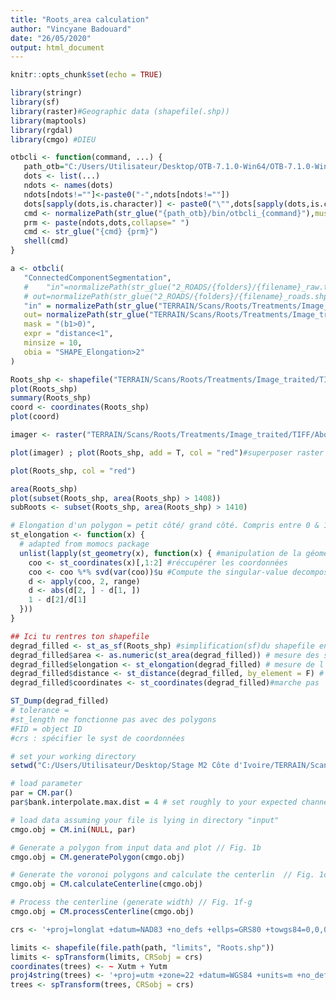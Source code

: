 ```yaml
---
title: "Roots_area calculation"
author: "Vincyane Badouard"
date: "26/05/2020"
output: html_document
---
```


```r
knitr::opts_chunk$set(echo = TRUE)
```

```r
library(stringr)
library(sf)
library(raster)#Geographic data (shapefile(.shp))
library(maptools)
library(rgdal)
library(cmgo) #DIEU
```


```r
otbcli <- function(command, ...) {
   path_otb="C:/Users/Utilisateur/Desktop/OTB-7.1.0-Win64/OTB-7.1.0-Win64/"
   dots <- list(...)
   ndots <- names(dots)
   ndots[ndots!=""]<-paste0("-",ndots[ndots!=""])
   dots[sapply(dots,is.character)] <- paste0("\"",dots[sapply(dots,is.character)],"\"")
   cmd <- normalizePath(str_glue("{path_otb}/bin/otbcli_{command}"),mustWork = FALSE)
   prm <- paste(ndots,dots,collapse=" ")
   cmd <- str_glue("{cmd} {prm}")
   shell(cmd)
}

a <- otbcli(
   "ConnectedComponentSegmentation",
   #    "in"=normalizePath(str_glue("2_ROADS/{folders}/{filename}_raw.tif")),
   # out=normalizePath(str_glue("2_ROADS/{folders}/{filename}_roads.shp"),mustWork = FALSE),
   "in" = normalizePath(str_glue("TERRAIN/Scans/Roots/Treatments/Image_traited/TIFF/Aboudikro 1 R1 001.tif")),
   out= normalizePath(str_glue("TERRAIN/Scans/Roots/Treatments/Image_traited/TIFF/Root1.shp") ,mustWork = FALSE),
   mask = "(b1>0)",
   expr = "distance<1",
   minsize = 10,
   obia = "SHAPE_Elongation>2"
)

```

```r

Roots_shp <- shapefile("TERRAIN/Scans/Roots/Treatments/Image_traited/TIFF/Root1.shp") #To read shapefile format
plot(Roots_shp)
summary(Roots_shp)
coord <- coordinates(Roots_shp)
plot(coord)

imager <- raster("TERRAIN/Scans/Roots/Treatments/Image_traited/TIFF/Aboudikro 1 R1 001.tif")

plot(imager) ; plot(Roots_shp, add = T, col = "red")#superposer raster et shapefile

plot(Roots_shp, col = "red")

area(Roots_shp)
plot(subset(Roots_shp, area(Roots_shp) > 1408))
subRoots <- subset(Roots_shp, area(Roots_shp) > 1410)

```


```r
# Elongation d'un polygon = petit côté/ grand côté. Compris entre 0 & 1 (pas ça que je veux)
st_elongation <- function(x) {
  # adapted from momocs package
  unlist(lapply(st_geometry(x), function(x) { #manipulation de la géométrie du shapefile
    coo <- st_coordinates(x)[,1:2] #réccupérer les coordonnées
    coo <- coo %*% svd(var(coo))$u #Compute the singular-value decomposition of a rectangular matrix.
    d <- apply(coo, 2, range)
    d <- abs(d[2, ] - d[1, ])
    1 - d[2]/d[1]
  }))
}
```


```r
## Ici tu rentres ton shapefile
degrad_filled <- st_as_sf(Roots_shp) #simplification(sf)du shapefile en une table 
degrad_filled$area <- as.numeric(st_area(degrad_filled)) # mesure des surfaces (en euclidien par défaut)
degrad_filled$elongation <- st_elongation(degrad_filled) # mesure de l'"élongation"
degrad_filled$distance <- st_distance(degrad_filled, by_element = F) # mesure des longueurs
degrad_filled$coordinates <- st_coordinates(degrad_filled)#marche pas

ST_Dump(degrad_filled)
# tolerance = 
#st_length ne fonctionne pas avec des polygons
#FID = object ID
#crs : spécifier le syst de coordonnées

```


```r
# set your working directory 
setwd("C:/Users/Utilisateur/Desktop/Stage M2 Côte d'Ivoire/TERRAIN/Scans/Roots/Treatments/Image_traited") # in that folder an "input" folder must exist which contains one or more files with point data

# load parameter
par = CM.par()
par$bank.interpolate.max.dist = 4 # set roughly to your expected channel width

# load data assuming your file is lying in directory "input"
cmgo.obj = CM.ini(NULL, par)

# Generate a polygon from input data and plot // Fig. 1b
cmgo.obj = CM.generatePolygon(cmgo.obj)

# Generate the voronoi polygons and calculate the centerlin  // Fig. 1c-e
cmgo.obj = CM.calculateCenterline(cmgo.obj)

# Process the centerline (generate width) // Fig. 1f-g
cmgo.obj = CM.processCenterline(cmgo.obj)

```

```r
crs <- '+proj=longlat +datum=NAD83 +no_defs +ellps=GRS80 +towgs84=0,0,0' # global crs (coordonnées)definition 

limits <- shapefile(file.path(path, "limits", "Roots.shp"))
limits <- spTransform(limits, CRSobj = crs)
coordinates(trees) <- ~ Xutm + Yutm
proj4string(trees) <- '+proj=utm +zone=22 +datum=WGS84 +units=m +no_defs +ellps=WGS84 +towgs84=0,0,0'
trees <- spTransform(trees, CRSobj = crs)
```


